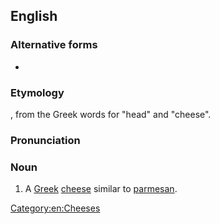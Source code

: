 ==English==
{{wikipedia}}

===Alternative forms===
* {{l|en|kefalotiri}}

===Etymology===
{{bor|en|el|κεφαλοτύρι}}, from the Greek words for "head" and "cheese".<!--''kephalos'' head + ''tyros'' (MGk ''tyri'') cheese-->

===Pronunciation===
{{rfp|lang=en}}<!--ke-fa-lo-ty*ri, keh-fa-lo-TEE-ree-->

===Noun===
{{en-noun|-}}

# A [[Greek]] [[cheese]] similar to [[parmesan]].

[[Category:en:Cheeses]]
